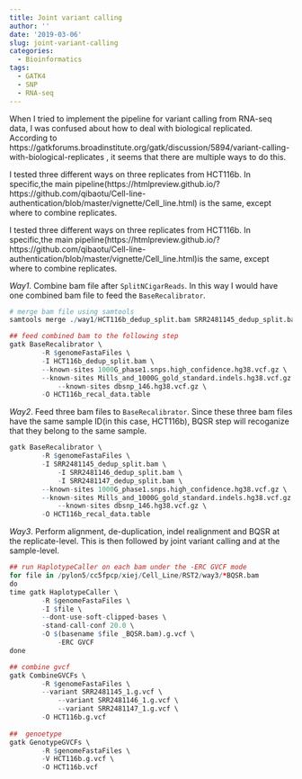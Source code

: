 ```yaml
---
title: Joint variant calling
author: ''
date: '2019-03-06'
slug: joint-variant-calling
categories:
  - Bioinformatics
tags:
  - GATK4
  - SNP
  - RNA-seq
---
```

When I tried to implement the pipeline for variant calling from RNA-seq data, I was confused about how to deal with biological replicated. According to https://gatkforums.broadinstitute.org/gatk/discussion/5894/variant-calling-with-biological-replicates , it seems that there are multiple ways to do this.

I tested three different ways on three replicates from HCT116b. In specific,the main pipeline(https://htmlpreview.github.io/?https://github.com/qibaotu/Cell-line-authentication/blob/master/vignette/Cell_line.html) is the same, except where to combine replicates.

I tested three different ways on three replicates from HCT116b. In specific,the main pipeline(https://htmlpreview.github.io/?https://github.com/qibaotu/Cell-line-authentication/blob/master/vignette/Cell_line.html)is the same, except where to combine replicates.


*Way1*. Combine bam file after `SplitNCigarReads`. In this way I would have one combined bam file to feed the `BaseRecalibrator`.
```r
# merge bam file using samtools
samtools merge ./way1/HCT116b_dedup_split.bam SRR2481145_dedup_split.bam SRR2481146_dedup_split.bam SRR2481147_dedup_split.bam

## feed combined bam to the following step
gatk BaseRecalibrator \
        -R $genomeFastaFiles \
        -I HCT116b_dedup_split.bam \
        --known-sites 1000G_phase1.snps.high_confidence.hg38.vcf.gz \
        --known-sites Mills_and_1000G_gold_standard.indels.hg38.vcf.gz \
		    --known-sites dbsnp_146.hg38.vcf.gz \
        -O HCT116b_recal_data.table
```


*Way2*. Feed three bam files to `BaseRecalibrator`. Since these three bam files have the same sample ID(in this case, HCT116b), BQSR step will recoganize that they belong to the same sample.
```r
gatk BaseRecalibrator \
        -R $genomeFastaFiles \
        -I SRR2481145_dedup_split.bam \
		    -I SRR2481146_dedup_split.bam \
		    -I SRR2481147_dedup_split.bam \
        --known-sites 1000G_phase1.snps.high_confidence.hg38.vcf.gz \
        --known-sites Mills_and_1000G_gold_standard.indels.hg38.vcf.gz \
		    --known-sites dbsnp_146.hg38.vcf.gz \
        -O HCT116b_recal_data.table

```

*Way3*. Perform alignment, de-duplication, indel realignment and BQSR at the replicate-level. This is then followed by joint variant calling and at the sample-level. 
```r
## run HaplotypeCaller on each bam under the -ERC GVCF mode
for file in /pylon5/cc5fpcp/xiej/Cell_Line/RST2/way3/*BQSR.bam
do
time gatk HaplotypeCaller \
        -R $genomeFastaFiles \
        -I $file \
        --dont-use-soft-clipped-bases \
        -stand-call-conf 20.0 \
        -O $(basename $file _BQSR.bam).g.vcf \
		    -ERC GVCF
done

## combine gvcf
gatk CombineGVCFs \
        -R $genomeFastaFiles \
        --variant SRR2481145_1.g.vcf \
		    --variant SRR2481146_1.g.vcf \
		    --variant SRR2481147_1.g.vcf \
        -O HCT116b.g.vcf 
        
##  genoetype
gatk GenotypeGVCFs \
        -R $genomeFastaFiles \
        -V HCT116b.g.vcf \
        -O HCT116b.vcf 
```
